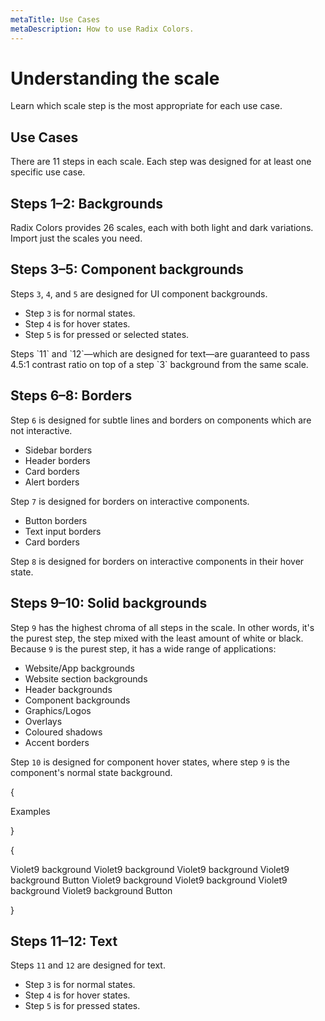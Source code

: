 ```yaml
---
metaTitle: Use Cases
metaDescription: How to use Radix Colors.
---
```


# Understanding the scale

<Description>
  Learn which scale step is the most appropriate for each use case.
</Description>

## Use Cases

There are 11 steps in each scale. Each step was designed for at least one specific use case.

<UseCasesTable />

## Steps 1–2: Backgrounds

<ColorScale01 />

Radix Colors provides 26 scales, each with both light and dark variations. Import just the scales you need.

<ColorExample04 />

## Steps 3–5: Component backgrounds

<ColorScale02 />

Steps `3`, `4`, and `5` are designed for UI component backgrounds.

- Step `3` is for normal states.
- Step `4` is for hover states.
- Step `5` is for pressed or selected states.

<Note>
  Steps `11` and `12`—which are designed for text—are guaranteed to
  pass 4.5:1 contrast ratio on top of a step `3` background from the
  same scale.
</Note>

<ColorExample04 />

## Steps 6–8: Borders

<ColorScale03 />

Step `6` is designed for subtle lines and borders on components which are not interactive.

- Sidebar borders
- Header borders
- Card borders
- Alert borders

Step `7` is designed for borders on interactive components.

- Button borders
- Text input borders
- Card borders

Step `8` is designed for borders on interactive components in their hover state.

<ColorExample04 />

## Steps 9–10: Solid backgrounds

<ColorScale04 />

Step `9` has the highest chroma of all steps in the scale. In other words, it's the purest step, the step mixed with the least amount of white or black. Because `9` is the purest step, it has a wide range of applications:

- Website/App backgrounds
- Website section backgrounds
- Header backgrounds
- Component backgrounds
- Graphics/Logos
- Overlays
- Coloured shadows
- Accent borders

Step `10` is designed for component hover states, where step `9` is the component's normal state background.

{

<Box>
  <Paragraph>
    <Box css={{ fontWeight: 500 }}>Examples</Box>
  </Paragraph>
</Box>

}

{

<Box>
  <Box css={{ my: '$5' }}>
    <Flex align="center" justify="between" css={{ mb: '$3' }}>
      <Text css={{ color: '$gray900', fontSize: '$2' }}>
        Violet9 background
      </Text>
      <Text css={{ color: '$gray900', fontSize: '$2' }}>
        Violet9 background
      </Text>
      <Text css={{ color: '$gray900', fontSize: '$2' }}>
        Violet9 background
      </Text>
      <Text css={{ color: '$gray900', fontSize: '$2' }}>
        Violet9 background
      </Text>
    </Flex>
    <Flex align="center" justify="between">
      <Box
        css={{
          display: 'inline-flex',
          ai: 'center',
          cursor: 'default',
          px: '$3',
          height: 35,
          backgroundColor: '$violet800',
          borderRadius: '$2',
          '&:hover': { backgroundColor: '$violet900' },
        }}
      >
        <Text
          css={{ fontSize: '$3', color: 'white', fontWeight: 500 }}
        >
          Button
        </Text>
      </Box>
      <Box
        css={{
          display: 'inline-flex',
          ai: 'center',
          jc: 'flex-end',
          p: 2,
          width: 50,
          backgroundColor: '$green800',
          borderRadius: '9999px',
        }}
      >
        <Box
          css={{
            height: 21,
            width: 21,
            backgroundColor: 'white',
            borderRadius: '50%',
          }}
        ></Box>
      </Box>
      <Box
        css={{
          display: 'inline-flex',
          ai: 'center',
          jc: 'flex-end',
          p: 2,
          width: 50,
          backgroundColor: '$crimson800',
          borderRadius: '9999px',
        }}
      >
        <Box
          css={{
            height: 21,
            width: 21,
            backgroundColor: 'white',
            borderRadius: '50%',
          }}
        ></Box>
      </Box>
      <Box
        css={{
          position: 'relative',
          width: 125,
          height: 2,
          backgroundColor: '$quartz300',
          borderRadius: '9999px',
        }}
      >
        <Box
          css={{
            width: '50%',
            height: '100%',
            backgroundColor: '$blue800',
            borderRadius: '9999px 0 0 9999px',
          }}
        >
          <Box
            css={{
              position: 'absolute',
              left: '50%',
              height: 16,
              width: 16,
              backgroundColor: 'white',
              mt: -8,
              ml: -8,
              borderRadius: '50%',
              boxShadow: '0 2px 5px rgba(0,0,0,.1)',
            }}
          ></Box>
        </Box>
      </Box>
    </Flex>
  </Box>
  <Box css={{ my: '$5' }}>
    <Flex align="center" justify="between" css={{ mb: '$3' }}>
      <Text css={{ color: '$gray900', fontSize: '$2' }}>
        Violet9 background
      </Text>
      <Text css={{ color: '$gray900', fontSize: '$2' }}>
        Violet9 background
      </Text>
      <Text css={{ color: '$gray900', fontSize: '$2' }}>
        Violet9 background
      </Text>
      <Text css={{ color: '$gray900', fontSize: '$2' }}>
        Violet9 background
      </Text>
    </Flex>
    <Flex align="center" justify="between">
      <Box
        css={{
          display: 'inline-flex',
          ai: 'center',
          cursor: 'default',
          px: '$3',
          height: 35,
          backgroundColor: 'white',
          borderRadius: '9999px',
          boxShadow: '0 5px 22px -7px $colors$plum800',
          '&:hover': { backgroundColor: '$violet900' },
        }}
      >
        <Text
          css={{ fontSize: '$3', color: '$plum900', fontWeight: 500 }}
        >
          Button
        </Text>
      </Box>
      <Box
        css={{
          display: 'inline-flex',
          ai: 'center',
          jc: 'flex-end',
          p: 2,
          width: 50,
          backgroundColor: '$green800',
          borderRadius: '9999px',
        }}
      >
        <Box
          css={{
            height: 21,
            width: 21,
            backgroundColor: 'white',
            borderRadius: '50%',
          }}
        ></Box>
      </Box>
      <Box
        css={{
          display: 'inline-flex',
          ai: 'center',
          jc: 'flex-end',
          p: 2,
          width: 50,
          backgroundColor: '$crimson800',
          borderRadius: '9999px',
        }}
      >
        <Box
          css={{
            height: 21,
            width: 21,
            backgroundColor: 'white',
            borderRadius: '50%',
          }}
        ></Box>
      </Box>
      <Box
        css={{
          position: 'relative',
          width: 125,
          height: 2,
          backgroundColor: '$quartz300',
          borderRadius: '9999px',
        }}
      >
        <Box
          css={{
            width: '50%',
            height: '100%',
            backgroundColor: '$blue800',
            borderRadius: '9999px 0 0 9999px',
          }}
        >
          <Box
            css={{
              position: 'absolute',
              left: '50%',
              height: 16,
              width: 16,
              backgroundColor: 'white',
              mt: -8,
              ml: -8,
              borderRadius: '50%',
              boxShadow: '0 2px 5px rgba(0,0,0,.1)',
            }}
          ></Box>
        </Box>
      </Box>
    </Flex>
  </Box>
</Box>

}

## Steps 11–12: Text

<ColorScale05 />

Steps `11` and `12` are designed for text.

- Step `3` is for normal states.
- Step `4` is for hover states.
- Step `5` is for pressed states.

<ColorExample04 />
